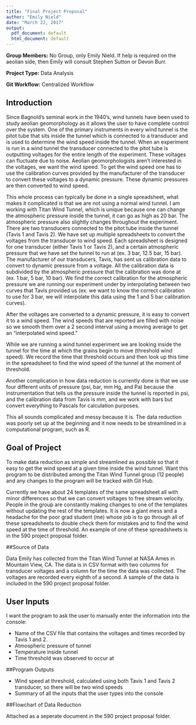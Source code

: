 ```yaml
---
title: "Final Project Proposal"
author: "Emily Nield"
date: "March 22, 2017"
output:
  pdf_document: default
  html_document: default
---
```


**Group Members:** No Group, only Emily Nield. If help is required on the aeolian side, then Emily will consult Stephen Sutton or Devon Burr.

**Project Type:** Data Analysis

**Git Workflow:** Centralized Workflow


## Introduction

Since Bagnold's seminal work in the 1940's, wind tunnels have been used to study aeolian geomorphology as it allows the user to have complete control over the system. One of the primary instruments in every wind tunnel is the pitot tube that sits inside the tunnel which is connected to a transducer and is used to determine the wind speed inside the tunnel. When an experiment is run in a wind tunnel the transducer connected to the pitot tube is outputting voltages for the entire length of the experiment. These voltages can fluctuate due to noise. Aeolian geomorphologists aren't interested in the voltages, we want the wind speed. To get the wind speed one has to use the calibration curves provided by the manufacturer of the transducer to convert these voltages to a dynamic pressure. These dynamic pressures are then converted to wind speed.

This whole process can typically be done in a single spreadsheet, what makes it complicated is that we are not using a normal wind tunnel. I am working with Titan Wind Tunnel, which is unique because one can change the atmospheric pressure inside the tunnel, it can go as high as 20 bar. The atmospheric pressure also slightly changes throughout the experiment. There are two transducers connected to the pitot tube inside the tunnel (Tavis 1 and Tavis 2). We have set up multiple spreadsheets to convert the voltages from the transducer to wind speed. Each spreadsheet is designed for one transducer (either Tavis 1 or Tavis 2), and a certain atmospheric pressure that we have set the tunnel to run at (ex. 3 bar, 12.5 bar, 15 bar). The manufacturer of our transducers, Tavis, has sent us calibration data to convert to dynamic pressure from a voltage. All the calibration data is subdivided by the atmospheric pressure that the calibration was done at (ex. 1 bar, 5 bar, 10 bar). We find the correct calibration for the atmospheric pressure we are running our experiment under by interpolating between two curves that Tavis provided us (ex. we want to know the correct calibration to use for 3 bar, we will interpolate this data using the 1 and 5 bar calibration curves).

After the voltages are converted to a dynamic pressure, it is easy to convert it to a wind speed. The wind speeds that are reported are filled with noise so we smooth them over a 2 second interval using a moving average to get an "interpolated wind speed." 

While we are running a wind tunnel experiment we are looking inside the tunnel for the time at which the grains begin to move (threshold wind speed). We record the time that threshold occurs and then look up this time in the spreadsheet to find the wind speed of the tunnel at the moment of threshold. 

Another complication in how data reduction is currently done is that we use four different units of pressure (psi, bar, mm Hg, and Pa) because the instrumentation that tells us the pressure inside the tunnel is reported in psi, and the calibration data from Tavis is mm, and we work with bars but convert everything to Pascals for calculation purposes. 

This all sounds complicated and messy because it is. The data reduction was poorly set up at the beginning and it now needs to be streamlined in a computational program, such as R. 


## Goal of Project

To make data reduction as simple and streamlined as possible so that it easy to get the wind speed at a given time inside the wind tunnel. Want this program to be distributed among the Titan Wind Tunnel group (12 people) and any changes to the program will be tracked with Git Hub.

Currently we have about 24 templates of the same spreadsheet all with minor differences so that we can convert voltages to free stream velocity. People in the group are constantly making changes to one of the templates without updating the rest of the templates. It is now a giant mess and a headache for the poor grad student (me) whose job is to go through all of these spreadsheets to double check them for mistakes and to find the wind speed at the time of threshold. An example of one of these spreadsheets is in the 590 project proposal folder.

##Source of Data

Data Emily has collected from the Titan Wind Tunnel at NASA Ames in Mountain View, CA. The data is in CSV format with two columns for transducer voltages and a column for the time the data was collected. The voltages are recorded every eighth of a second. A sample of the data is included in the 590 project proposal folder.

## User Inputs

I want the program to ask the user to manually enter the information into the console:

* Name of the CSV file that contains the voltages and times recorded by Tavis 1 and 2.
* Atmospheric pressure of tunnel
* Temperature inside tunnel
* Time threshold was observed to occur at

##Program Outputs

* Wind speed at threshold, calculated using both Tavis 1 and Tavis 2 transducer, so there will be two wind speeds
* Summary of all the inputs that the user types into the console

##Flowchart of Data Reduction

Attached as a seperate document in the 590 project proposal folder.